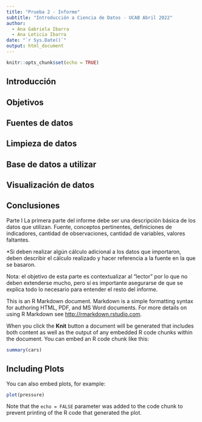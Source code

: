 ```yaml
---
title: "Prueba 2 - Informe"
subtitle: "Introducción a Ciencia de Datos - UCAB Abril 2022"
author: 
  - Ana Gabriela Ibarra
  - Ana Leticia Ibarra
date: "`r Sys.Date()`"
output: html_document
---
```


```r
knitr::opts_chunk$set(echo = TRUE)
```

## Introducción

## Objetivos

## Fuentes de datos

## Limpieza de datos

## Base de datos a utilizar

## Visualización de datos

## Conclusiones
Parte I
La primera parte del informe debe ser una descripción básica de los datos que utilizan. Fuente, conceptos pertinentes, definiciones de indicadores, cantidad de observaciones, cantidad de variables, valores faltantes.

*Si deben realizar algún cálculo adicional a los datos que importaron, deben describir el cálculo realizado y hacer referencia a la fuente en la que se basaron.

Nota: el objetivo de esta parte es contextualizar al “lector” por lo que no deben extenderse mucho, pero sí es importante asegurarse de que se explica todo lo necesario para entender el resto del informe.

This is an R Markdown document. Markdown is a simple formatting syntax for authoring HTML, PDF, and MS Word documents. For more details on using R Markdown see <http://rmarkdown.rstudio.com>.

When you click the **Knit** button a document will be generated that includes both content as well as the output of any embedded R code chunks within the document. You can embed an R code chunk like this:

```r
summary(cars)
```

## Including Plots

You can also embed plots, for example:

```r
plot(pressure)
```

Note that the `echo = FALSE` parameter was added to the code chunk to prevent printing of the R code that generated the plot.
